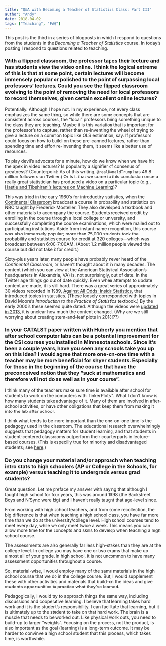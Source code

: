 ```yaml
---
title: "Q&A with Becoming a Teacher of Statistics Class: Part III"
author: "Andy"
date: 2018-04-02
tags: ["Teaching", "FAQ"]
---
```


This post is the third in a series of blogposts in which I respond to questions from the students in the *Becoming a Teacher of Statistics* course. In today's posting I respond to questions related to teaching.


### With a flipped classroom, the professor tapes their lecture and has students view the video online. I think the logical extreme of this is that at some point, certain lectures will become immensely popular or polished to the point of surpassing local professors' lectures. Could you see the flipped classroom evolving to the point of removing the need for local professors to record themselves, given certain excellent online lectures?

Potentially. Although I hope not. In my experience, not every class emphasizes the same thing, so while there are some concepts that are consistent across courses, the "local" professors bring something unique to the class they are teaching. Maybe it is this variation that is important for the professor's to capture, rather than re-inventing the wheel of trying to give a lecture on  a common topic like OLS estimation, say. If professors could focus on how to build-on these pre-canned lectures, rather than spending time and effort re-inventing them, it seems like a better use of resources. 

To play devil's advocate for a minute, how do we know when we have hit the apex in video lectures? Is popularity a signifier of consenus of greatness? (Counterpoint: As of this writing, `@realDonaldTrump` has 49.8 million followers on Twitter.) Or is it that we come to this conclusion once a really great statistician has produced a video on a particular topic (e.g., [Hastie and Tibshirani's lectures on Machine Learning](https://lagunita.stanford.edu/courses/HumanitiesSciences/StatLearning/Winter2016/about))? 

This was tried in the early 1960's for introductiry statistics, when the [Continental Classroom](https://en.wikipedia.org/wiki/Continental_Classroom) broadcast a course in probability and statistics on NBC taught by Frederick Mosteller. They also developed a textbook and other materials to accompany the course. Students received credit by enrolling in the course through a local college or university, and successfully completing the course examinations, which were mailed out to participating institutions. Aside from instant name recognition, this course was also immensely popular; more than 75,000 students took the probability and statistics course for credit at 320 colleges&mdash;which was broadcast between 6:00&ndash;7:00AM. (About 1.2 million people viewed the course but did not take it for credit.)

Sixty-plus years later, many people have probably never heard of the *Continental Classroom*, or haven't thought about it in many decades. The content (which you can view at the American Statistical Association's headquarters in Alexandria, VA) is, not surprisingly, out of date. In the Twitter age things go out of date quickly. Even when attempts to update content are made, it is still hard. There was a great series of approximately 30 videos recorded in 1989, [Against All Odds: Inside Statistics](https://www.amazon.com/Against-All-Odds-Statistics-episodes/dp/1559460911), that introduced topics in statistics. (These loosely corresponded with topics in David Moore's *Introduction to the Practice of Statistics* textbook.) By the early 2000's these seemed quite dated. Although the videos were [updated in 2013](https://www.learner.org/courses/againstallodds/unitpages/index.html), it is unclear how much the content changed. (Why are we still worrying about creating stem-and-leaf plots in 2018!??)


### In your CATALST paper written with Huberty you mention that after school computer labs can be a potential improvement for the CSI courses you installed in Minnesota schools. Since it's been a couple years, have you seen any schools take you up on this idea? I would agree that more one-on-one time with a teacher may be more beneficial for shyer students. Especially for those in the beginning of the course that have the preconceived notion that they "suck at mathematics and therefore will not do as well as in your course".

I think many of the teachers make sure time is available after school for students to work on the computers with TinkerPlots&trade;. What I don't know is how many students take advantage of it. Many of them are involved in after-school activities, or have other obligations that keep them from making it into the lab after school. 

I think what tends to be more important than the one-on-one time is the pedagogy used in the classroom. The educational research overwhelmingly suggests that pedagogy matters for student learning, and that students in student-centered classrooms outperform their counterparts in lecture-based courses. (This is especilly true for minority and disadvantaged students; see [here](https://college.unc.edu/2014/09/02/hoganstudy/).) 


### Do you change your material and/or approach when teaching intro stats to high schoolers (AP or College in the Schools, for example) versus teaching it to undergrads versus grad students?

Great question. Let me preface my answer with saying that although I taught high school for four years, this was around 1998 (the Backstreet Boys and N'Sync were big) and I haven't really taught that age-level since.

From working with high school teachers, and from some recollection, the big difference is that when teaching a high school class, you have far more time than we do at the university/college level. High school courses tend to meet every day, while we only meet twice a week. This means you can allow more time for the concepts and skills to develop when teaching a high school course. 

The assessments are also generally far less high-stakes than they are at the college level. In college you may have one or two exams that make up almost all of your grade. In high school, it is not uncommon to have many assessment opportunities throughout a course. 

So, material-wise, I would employ many of the same materials in the high school course that we do in the college course. But, I would supplement these with other activities and materials that build-on the ideas and give students opportunities to practice what they've learned.

Pedagogically, I would try to approach things the same way, including discussions and cooperative learning. I believe that learning takes hard work and it is the student's responsibility. I can facilitate that learning, but it is ultimately up to the student to take on that hard work. The brain is a muscle that needs to be worked out. Like physical work outs, you need to build-up to larger "weights". Focusing on the process, not the product, is also important as the goal (learning) is a long-term outcome. It may be harder to convinve a high school student that this process, which takes time, is worthwhile.



